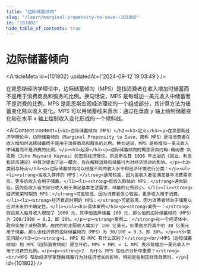 ```yaml
---
title: "边际储蓄倾向"
slug: "/learn/marginal-propensity-to-save--101802"
id: "101802"
hide_table_of_contents: true
---
```



# 边际储蓄倾向

<ArticleMeta id={101802} updatedAt={'2024-09-12 19:03:49'} />
<div className='border-solid border-b border-t-0 my-4 border-[var(--ifm-color-gray-300)]' />

在凯恩斯经济学理论中，边际储蓄倾向（MPS）是指消费者在收入增加时储蓄而不是用于消费商品和服务的比例。换句话说，MPS 是每增加一美元收入中储蓄而不是消费的比例。MPS 是凯恩斯宏观经济理论的一个组成部分，其计算方法为储蓄变化除以收入变化。MPS 可以用储蓄线来表示：通过在垂直 y 轴上绘制储蓄变化和在水平 x 轴上绘制收入变化形成的一个倾斜线。

<AIContent content={`<h2>边际储蓄倾向（MPS）</h2><h3>定义</h3><p>在凯恩斯经济学理论中，边际储蓄倾向（Marginal Propensity to Save，简称 MPS）是指消费者在收入增加时选择储蓄而不是用于消费商品和服务的比例。换句话说，MPS 是每增加一美元收入中储蓄而不是消费的比例。</p><h3>起源</h3><p>边际储蓄倾向的概念源自约翰·梅纳德·凯恩斯（John Maynard Keynes）的宏观经济理论。凯恩斯在其 1936 年出版的《就业、利息和货币通论》中首次提出了这一概念，旨在解释消费和储蓄行为对经济活动的影响。</p><h3>类别与特点</h3><p>边际储蓄倾向可以根据不同的收入水平和经济环境进行分类：</p><ul><li><strong>高收入群体的 MPS：</strong>通常较高，因为高收入者在满足基本消费需求后，更多的收入会用于储蓄。</li><li><strong>低收入群体的 MPS：</strong>通常较低，因为低收入者大部分收入用于满足基本生活需求，储蓄的比例较小。</li><li><strong>经济繁荣时期的 MPS：</strong>可能较低，因为消费者信心较高，更多收入用于消费。</li><li><strong>经济衰退时期的 MPS：</strong>可能较高，因为消费者倾向于储蓄以应对未来的不确定性。</li></ul><h3>具体案例</h3><p><strong>案例一：</strong>假设某人每月收入增加了 1000 元，其中他选择储蓄 200 元，那么他的边际储蓄倾向（MPS）为 200/1000 = 0.2，即 20%。</p><p><strong>案例二：</strong>在一个经济体中，政府实施了减税政策，居民的可支配收入增加了 100 亿美元。如果居民将其中的 30 亿美元用于储蓄，那么该经济体的边际储蓄倾向（MPS）为 30/100 = 0.3，即 30%。</p><h3>常见问题</h3><p><strong>1. MPS 和 MPC 有什么区别？</strong><br/>MPS（边际储蓄倾向）和 MPC（边际消费倾向）是互补的，MPS + MPC = 1。MPC 表示每增加一美元收入中用于消费的比例。</p><p><strong>2. 为什么 MPS 在经济分析中重要？</strong><br/>MPS 帮助经济学家理解储蓄行为对经济增长的影响，特别是在制定财政政策时。</p>`} id={101802} />
